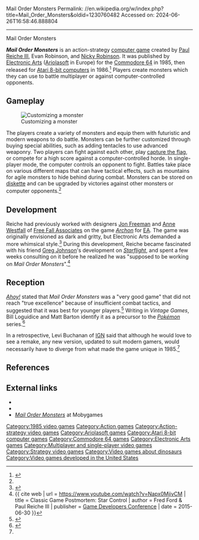 Mail Order Monsters
Permalink: //en.wikipedia.org/w/index.php?title=Mail_Order_Monsters&oldid=1230760482
Accessed on: 2024-06-26T16:58:46.888804



------
Mail Order Monsters
{{Short description|1985 video game}}
{{Infobox video game
|title= Mail Order Monsters
|image= Mail Order Monsters cover.jpg
|developer= [[Paul Reiche III]]<br>Evan Robinson<br>[[Nicky Robinson (game programmer)|Nicky Robinson]] 
|publisher= {{vgrelease|NA|[[Electronic Arts]]|EU|[[Ariolasoft]]}}
|designer= [[Paul Reiche III]]
|series= 
|engine=
|released= '''1985:''' C64<br>'''1986:''' Atari
|genre= [[Action game|Action]], [[Strategy game|strategy]]
|modes= [[Single-player]], [[multiplayer]]
|platforms= [[Commodore 64]], [[Atari 8-bit]] 
}}

'''''Mail Order Monsters''''' is an action-strategy [[computer game]] created by [[Paul Reiche III]], Evan Robinson, and [[Nicky Robinson (game programmer)|Nicky Robinson]].  It was published by [[Electronic Arts]] ([[Ariolasoft]] in  Europe) for the [[Commodore 64]] in 1985, then released for [[Atari 8-bit computers]] in 1986.<ref name=fond>{{cite web|url=http://www.ign.com/articles/2009/01/23/fond-memories-mail-order-monsters|title=Fond Memories: Mail Order Monsters|last=Buchanan|first=Levi|work=[[IGN]]|date=2009-01-23|accessdate=2015-12-05}}</ref>  Players create monsters which they can use to battle multiplayer or against computer-controlled opponents.

== Gameplay ==
[[Image:Mail Order Monsters.jpg|left|thumb|Customizing a monster]]

The players create a variety of monsters and equip them with futuristic and modern weapons to do battle. Monsters can be further customized through buying special abilities, such as adding tentacles to use advanced weaponry.  Two players can fight against each other, play [[capture the flag]], or compete for a high score against a computer-controlled horde.  In single-player mode, the computer controls an opponent to fight.  Battles take place on various different maps that can have tactical effects, such as mountains for agile monsters to hide behind during combat.  Monsters can be stored on [[diskette]] and can be upgraded by victories against other monsters or computer opponents.<ref name=fond/>

==Development==
Reiche had previously worked with designers [[Jon Freeman (game designer)|Jon Freeman]] and [[Anne Westfall]] of [[Free Fall Associates]] on the game ''[[Archon: The Light and the Dark|Archon]]'' for [[Electronic Arts|EA]].  The game was originally envisioned as dark and gritty, but Electronic Arts demanded a more whimsical style.<ref>{{cite book|title=Honoring the Code: Conversations with Great Game Designers|last=Barton|first=Matt|publisher=[[CRC Press]]|year=2013|isbn=9781466567542|page=210|url=https://books.google.com/books?id=UV7OBQAAQBAJ&pg=PA210}}</ref> During this development, Reiche became fascinated with his friend [[Greg Johnson (game designer)|Greg Johnson]]'s development on ''[[Starflight]]'', and spent a few weeks consulting on it before he realized he was "supposed to be working on ''Mail Order Monsters''".<ref name = "GDC2015">{{ cite web | url = https://www.youtube.com/watch?v=Napx0MjivCM | title = Classic Game Postmortem: Star Control | author = Fred Ford & Paul Reiche III | publisher = [[Game Developers Conference]] | date = 2015-06-30 }}</ref>

== Reception ==
''[[Ahoy!]]'' stated that ''Mail Order Monsters'' was a "very good game" that did not reach "true excellence" because of insufficient combat tactics, and suggested that it was best for younger players.<ref name="katz198511">{{cite news | url=https://archive.org/stream/Ahoy_Issue_23_1985-11_Ion_International_US#page/n47/mode/2up | title=Call to Adventure / Role-Playing Software for the Commodore 64 | work=Ahoy! | date=November 1985 | accessdate=27 June 2014 | author=Katz, Arnie | pages=49}}</ref>  Writing in ''Vintage Games'', Bill Loguidice and Matt Barton identify it as a precursor to the ''[[Pokémon]]'' series.<ref>{{cite book|title=Vintage Games: An Insider Look at the History of Grand Theft Auto, Super Mario, and the Most Influential Games of All Time|last1=Loguidice|first1=Bill|last2=Barton|first2=Matt|publisher=[[CRC Press]]|year=2012|isbn=9781136137587|page=326|url=https://books.google.com/books?id=mKF5AgAAQBAJ&pg=PA326}}</ref>

In a retrospective, Levi Buchanan of [[IGN]] said that although he would love to see a remake, any new version, updated to suit modern gamers, would necessarily have to diverge from what made the game unique in 1985.<ref name=fond/>

== References ==
{{reflist}}

== External links ==
* {{Lemon64 game|id=1582}}
* {{atarimania|id=3119}}
* [https://www.mobygames.com/game/9462/mail-order-monsters/ ''Mail Order Monsters''] at Mobygames

[[Category:1985 video games]]
[[Category:Action games]]
[[Category:Action-strategy video games]]
[[Category:Ariolasoft games]]
[[Category:Atari 8-bit computer games]]
[[Category:Commodore 64 games]]
[[Category:Electronic Arts games]]
[[Category:Multiplayer and single-player video games]]
[[Category:Strategy video games]]
[[Category:Video games about dinosaurs]]
[[Category:Video games developed in the United States]]